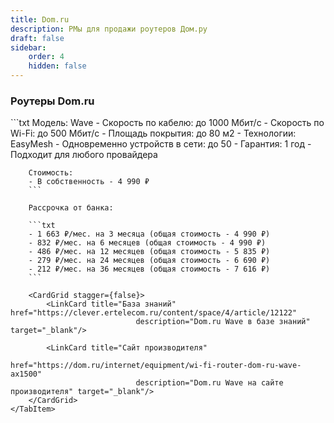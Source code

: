 ```yaml
---
title: Dom.ru
description: РМы для продажи роутеров Дом.ру
draft: false
sidebar:
    order: 4
    hidden: false
---
```



<CardGrid stagger={false}>
    <LinkCard title="Города с рассрочкой"
                        href="https://clever.ertelecom.ru/content/space/4/folder/635/article/13578/page/0"
                        description="Список городов с доступной рассрочкой в базе знаний" target="_blank"/>
    <LinkCard title="Оформление рассрочки"
                        href="https://clever.ertelecom.ru/content/space/4/folder/635/article/13578/page/8"
                        description="Инструкция по оформлению рассрочки в базе знаний" target="_blank"/>
</CardGrid>

### Роутеры Dom.ru

<Tabs>
    <TabItem label="Wave">
        ```txt
        Модель: Wave
        - Скорость по кабелю: до 1000 Мбит/с
        - Скорость по Wi-Fi: до 500 Мбит/с
        - Площадь покрытия: до 80 м2
        - Технологии: EasyMesh
        - Одновременно устройств в сети: до 50
        - Гарантия: 1 год
        - Подходит для любого провайдера

        Стоимость:
        - В собственность - 4 990 ₽
        ```

        Рассрочка от банка:

        ```txt
        - 1 663 ₽/мес. на 3 месяца (общая стоимость - 4 990 ₽)
        - 832 ₽/мес. на 6 месяцев (общая стоимость - 4 990 ₽)
        - 486 ₽/мес. на 12 месяцев (общая стоимость - 5 835 ₽)
        - 279 ₽/мес. на 24 месяцев (общая стоимость - 6 690 ₽)
        - 212 ₽/мес. на 36 месяцев (общая стоимость - 7 616 ₽)
        ```

        <CardGrid stagger={false}>
            <LinkCard title="База знаний" href="https://clever.ertelecom.ru/content/space/4/article/12122"
                                description="Dom.ru Wave в базе знаний" target="_blank"/>

            <LinkCard title="Сайт производителя"
                                href="https://dom.ru/internet/equipment/wi-fi-router-dom-ru-wave-ax1500"
                                description="Dom.ru Wave на сайте производителя" target="_blank"/>
        </CardGrid>
    </TabItem>
</Tabs>